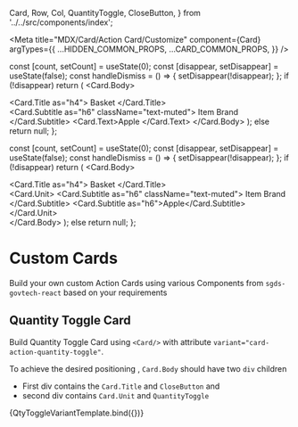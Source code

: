   Card,
  Row,
  Col,
  QuantityToggle,
  CloseButton,
} from '../../src/components/index';

<Meta
  title="MDX/Card/Action Card/Customize"
  component={Card}
  argTypes={{
    ...HIDDEN_COMMON_PROPS,
    ...CARD_COMMON_PROPS,
  }}
/>

  const [count, setCount] = useState(0);
  const [disappear, setDisappear] = useState(false);
  const handleDismiss = () => {
    setDisappear(!disappear);
  };
  if (!disappear)
    return (
      <Row>
        <Col xs lg="5">
          <Card>
            <Card.Body>
              <Row className="mb-3">
                <div className="d-flex justify-content-between">
                  <Card.Title as="h4">
                    Basket <i className="bi bi-cart"></i>
                  </Card.Title>
                  <CloseButton onClick={handleDismiss} />
                </div>
              </Row>
              <Row>
                <Col>
                  <Card.Subtitle as="h6" className="text-muted">
                    Item Brand
                  </Card.Subtitle>
                  <Card.Text>Apple </Card.Text>
                </Col>
                <Col>
                  <QuantityToggle count={count} setCount={setCount} />
                </Col>
              </Row>
            </Card.Body>
          </Card>
        </Col>
      </Row>
    );
  else return null;
};

  const [count, setCount] = useState(0);
  const [disappear, setDisappear] = useState(false);
  const handleDismiss = () => {
    setDisappear(!disappear);
  };
  if (!disappear)
    return (
      <Row>
        <Col xs lg="5">
          <Card variant="card-action-quantity-toggle">
            <Card.Body>
              <div>
                <Card.Title as="h4">
                  Basket <i className="bi bi-cart"></i>
                </Card.Title>
                <CloseButton onClick={handleDismiss} />
              </div>
              <div>
                <Card.Unit>
                  <Card.Subtitle as="h6" className="text-muted">
                    Item Brand
                  </Card.Subtitle>
                  <Card.Subtitle as="h6">Apple</Card.Subtitle>
                </Card.Unit>
                <QuantityToggle count={count} setCount={setCount} />
              </div>
            </Card.Body>
          </Card>
        </Col>
      </Row>
    );
  else return null;
};

# Custom Cards

Build your own custom Action Cards using various Components from `sgds-govtech-react` based on your requirements

## Quantity Toggle Card

Build Quantity Toggle Card using `<Card/>` with attribute `variant="card-action-quantity-toggle"`.

To achieve the desired positioning , `Card.Body` should have two `div` children

- First div contains the `Card.Title` and `CloseButton` and
- second div contains `Card.Unit` and `QuantityToggle`

<Canvas>
  <Story name="Quantity Toggle Card using variant">
    {QtyToggleVariantTemplate.bind({})}
  </Story>
</Canvas>
